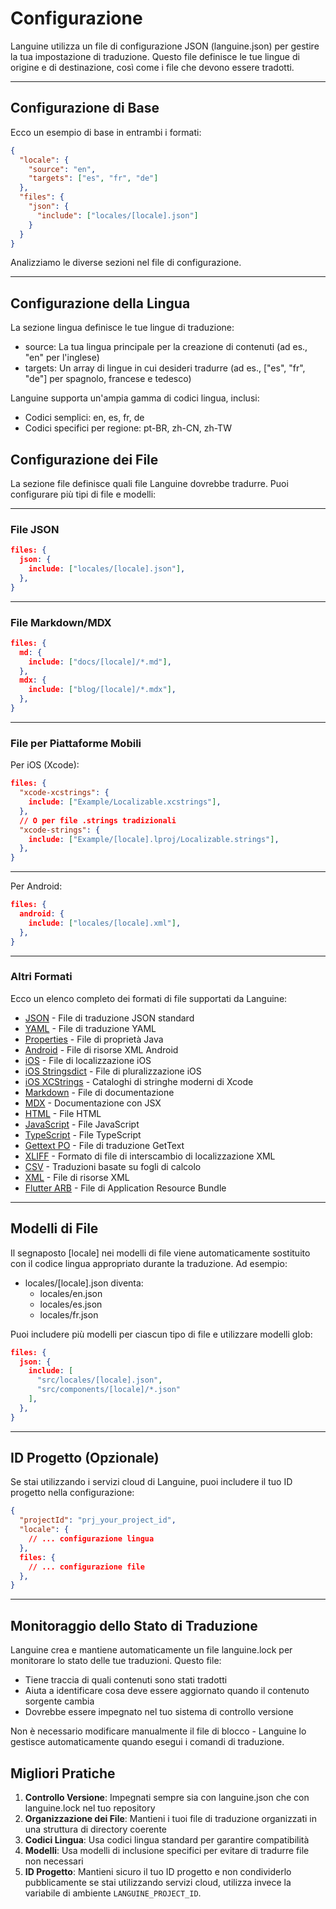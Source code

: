 # Configurazione

Languine utilizza un file di configurazione JSON (languine.json) per gestire la tua impostazione di traduzione. Questo file definisce le tue lingue di origine e di destinazione, così come i file che devono essere tradotti.

---

## Configurazione di Base

Ecco un esempio di base in entrambi i formati:

```json title="languine.json"
{
  "locale": {
    "source": "en",
    "targets": ["es", "fr", "de"]
  },
  "files": {
    "json": {
      "include": ["locales/[locale].json"]
    }
  }
}
```

Analizziamo le diverse sezioni nel file di configurazione.

---

## Configurazione della Lingua

La sezione lingua definisce le tue lingue di traduzione:

- source: La tua lingua principale per la creazione di contenuti (ad es., "en" per l'inglese)
- targets: Un array di lingue in cui desideri tradurre (ad es., ["es", "fr", "de"] per spagnolo, francese e tedesco)

Languine supporta un'ampia gamma di codici lingua, inclusi:
- Codici semplici: en, es, fr, de
- Codici specifici per regione: pt-BR, zh-CN, zh-TW

## Configurazione dei File

La sezione file definisce quali file Languine dovrebbe tradurre. Puoi configurare più tipi di file e modelli:

---

### File JSON
```json
files: {
  json: {
    include: ["locales/[locale].json"],
  },
}
```

---

### File Markdown/MDX
```json
files: {
  md: {
    include: ["docs/[locale]/*.md"],
  },
  mdx: {
    include: ["blog/[locale]/*.mdx"],
  },
}
```

---

### File per Piattaforme Mobili

Per iOS (Xcode):
```json
files: {
  "xcode-xcstrings": {
    include: ["Example/Localizable.xcstrings"],
  },
  // O per file .strings tradizionali
  "xcode-strings": {
    include: ["Example/[locale].lproj/Localizable.strings"],
  },
}
```

---

Per Android:
```json
files: {
  android: {
    include: ["locales/[locale].xml"],
  },
}
```

---

### Altri Formati

Ecco un elenco completo dei formati di file supportati da Languine:

- [JSON](/docs/json) - File di traduzione JSON standard
- [YAML](/docs/yaml) - File di traduzione YAML
- [Properties](/docs/properties) - File di proprietà Java
- [Android](/docs/android) - File di risorse XML Android
- [iOS](/docs/ios) - File di localizzazione iOS
- [iOS Stringsdict](/docs/xcode-stringsdict) - File di pluralizzazione iOS
- [iOS XCStrings](/docs/xcode-xcstrings) - Cataloghi di stringhe moderni di Xcode
- [Markdown](/docs/md) - File di documentazione
- [MDX](/docs/mdx) - Documentazione con JSX
- [HTML](/docs/html) - File HTML
- [JavaScript](/docs/js) - File JavaScript
- [TypeScript](/docs/ts) - File TypeScript
- [Gettext PO](/docs/po) - File di traduzione GetText
- [XLIFF](/docs/xliff) - Formato di file di interscambio di localizzazione XML
- [CSV](/docs/csv) - Traduzioni basate su fogli di calcolo
- [XML](/docs/xml) - File di risorse XML
- [Flutter ARB](/docs/arb) - File di Application Resource Bundle

---

## Modelli di File

Il segnaposto [locale] nei modelli di file viene automaticamente sostituito con il codice lingua appropriato durante la traduzione. Ad esempio:

- locales/[locale].json diventa:
  - locales/en.json
  - locales/es.json
  - locales/fr.json

Puoi includere più modelli per ciascun tipo di file e utilizzare modelli glob:
```json
files: {
  json: {
    include: [
      "src/locales/[locale].json",
      "src/components/[locale]/*.json"
    ],
  },
}
```

---

## ID Progetto (Opzionale)

Se stai utilizzando i servizi cloud di Languine, puoi includere il tuo ID progetto nella configurazione:

```json
{
  "projectId": "prj_your_project_id",
  "locale": {
    // ... configurazione lingua
  },
  files: {
    // ... configurazione file
  },
}
```

---

## Monitoraggio dello Stato di Traduzione

Languine crea e mantiene automaticamente un file languine.lock per monitorare lo stato delle tue traduzioni. Questo file:

- Tiene traccia di quali contenuti sono stati tradotti
- Aiuta a identificare cosa deve essere aggiornato quando il contenuto sorgente cambia
- Dovrebbe essere impegnato nel tuo sistema di controllo versione

Non è necessario modificare manualmente il file di blocco - Languine lo gestisce automaticamente quando esegui i comandi di traduzione.

## Migliori Pratiche

1. **Controllo Versione**: Impegnati sempre sia con languine.json che con languine.lock nel tuo repository
2. **Organizzazione dei File**: Mantieni i tuoi file di traduzione organizzati in una struttura di directory coerente
3. **Codici Lingua**: Usa codici lingua standard per garantire compatibilità
4. **Modelli**: Usa modelli di inclusione specifici per evitare di tradurre file non necessari
5. **ID Progetto**: Mantieni sicuro il tuo ID progetto e non condividerlo pubblicamente se stai utilizzando servizi cloud, utilizza invece la variabile di ambiente `LANGUINE_PROJECT_ID`.
